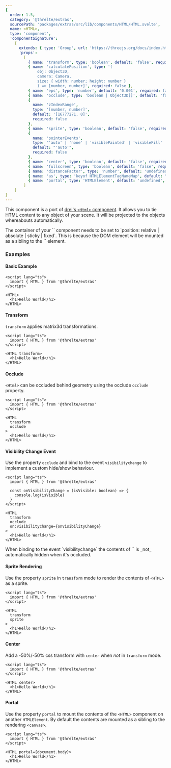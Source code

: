 ```yaml
---
{
  order: 1.5,
  category: '@threlte/extras',
  sourcePath: 'packages/extras/src/lib/components/HTML/HTML.svelte',
  name: <HTML>,
  type: 'component',
  'componentSignature':
    {
      extends: { type: 'Group', url: 'https://threejs.org/docs/index.html#api/en/objects/Group' },
      'props':
        [
          { name: 'transform', type: 'boolean', default: 'false', required: false },
          { name: 'calculatePosition', type: '(
              obj: Object3D,
              camera: Camera,
              size: { width: number; height: number }
              ) => [number, number]', required: false },
          { name: 'eps', type: 'number', default: '0.001', required: false },
          { name: 'occlude', type: 'boolean | Object3D[]', default: 'false', required: false },
          {
            name: 'zIndexRange',
            type: '[number, number]',
            default: '[16777271, 0]',
            required: false
          },
          { name: 'sprite', type: 'boolean', default: 'false', required: false },
          {
            name: 'pointerEvents',
            type: "'auto' | 'none' | 'visiblePainted' | 'visibleFill' | 'visibleStroke' | 'visible' | 'painted' | 'fill' | 'stroke' | 'all' | 'inherit'",
            default: "'auto'",
            required: false
          },
          { name: 'center', type: 'boolean', default: 'false', required: false },
          { name: 'fullscreen', type: 'boolean', default: 'false', required: false },
          { name: 'distanceFactor', type: 'number', default: 'undefined', required: false },
          { name: 'as', type: 'keyof HTMLElementTagNameMap', default: "'div'", required: false },
          { name: 'portal', type: 'HTMLElement', default: 'undefined', required: false }
        ]
    }
}
---
```


This component is a port of [drei's `<Html>` component](https://github.com/pmndrs/drei#html). It allows you to tie HTML content to any object of your scene. It will be projected to the objects whereabouts automatically.

<Tip type="warning">
The container of your `<Canvas>` component needs to be set to `position: relative | absolute | sticky | fixed`. This is because the DOM element will be mounted as a sibling to the `<canvas>` element.
</Tip>

<Example path="extras/html/basic" />

### Examples

#### Basic Example

```svelte
<script lang="ts">
  import { HTML } from '@threlte/extras'
</script>

<HTML>
  <h1>Hello World</h1>
</HTML>
```

#### Transform

`transform` applies matrix3d transformations.

```svelte
<script lang="ts">
  import { HTML } from '@threlte/extras'
</script>

<HTML transform>
  <h1>Hello World</h1>
</HTML>
```

#### Occlude

`<Html>` can be occluded behind geometry using the occlude `occlude` property.

```svelte
<script lang="ts">
  import { HTML } from '@threlte/extras'
</script>

<HTML
  transform
  occlude
>
  <h1>Hello World</h1>
</HTML>
```

#### Visibility Change Event

Use the property `occlude` and bind to the event `visibilitychange` to implement a custom hide/show behaviour.

```svelte
<script lang="ts">
  import { HTML } from '@threlte/extras'

  const onVisibilityChange = (isVisible: boolean) => {
    console.log(isVisible)
  }
</script>

<HTML
  transform
  occlude
  on:visibilitychange={onVisibilityChange}
>
  <h1>Hello World</h1>
</HTML>
```

<Tip type="info">
When binding to the event `visibilitychange` the contents of `<HTML>` is _not_ automatically hidden when it's occluded.
</Tip>

#### Sprite Rendering

Use the property `sprite` in `transform` mode to render the contents of `<HTML>` as a sprite.

```svelte
<script lang="ts">
  import { HTML } from '@threlte/extras'
</script>

<HTML
  transform
  sprite
>
  <h1>Hello World</h1>
</HTML>
```

#### Center

Add a -50%/-50% css transform with `center` when _not_ in `transform` mode.

```svelte
<script lang="ts">
  import { HTML } from '@threlte/extras'
</script>

<HTML center>
  <h1>Hello World</h1>
</HTML>
```

#### Portal

Use the property `portal` to mount the contents of the `<HTML>` component on another `HTMLElement`.
By default the contents are mounted as a sibling to the rendering `<canvas>`.

```svelte
<script lang="ts">
  import { HTML } from '@threlte/extras'
</script>

<HTML portal={document.body}>
  <h1>Hello World</h1>
</HTML>
```
